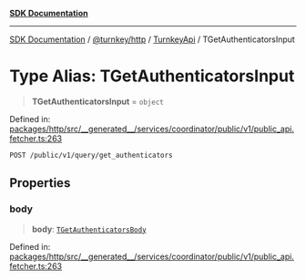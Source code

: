 [**SDK Documentation**](../../../../../README.mdx)

***

[SDK Documentation](../../../../../packages.mdx) / [@turnkey/http](../../../README.mdx) / [TurnkeyApi](../README.mdx) / TGetAuthenticatorsInput

# Type Alias: TGetAuthenticatorsInput

> **TGetAuthenticatorsInput** = `object`

Defined in: [packages/http/src/\_\_generated\_\_/services/coordinator/public/v1/public\_api.fetcher.ts:263](https://github.com/tkhq/sdk/blob/e1b1a69bdd608320aaf03cc2dbbf68dc0c52b28d/packages/http/src/__generated__/services/coordinator/public/v1/public_api.fetcher.ts#L263)

`POST /public/v1/query/get_authenticators`

## Properties

### body

> **body**: [`TGetAuthenticatorsBody`](TGetAuthenticatorsBody.mdx)

Defined in: [packages/http/src/\_\_generated\_\_/services/coordinator/public/v1/public\_api.fetcher.ts:263](https://github.com/tkhq/sdk/blob/e1b1a69bdd608320aaf03cc2dbbf68dc0c52b28d/packages/http/src/__generated__/services/coordinator/public/v1/public_api.fetcher.ts#L263)
